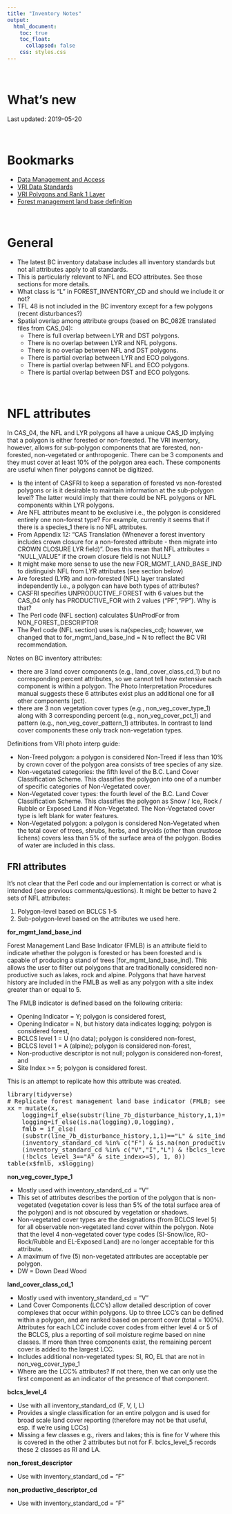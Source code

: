 ```yaml
---  
title: "Inventory Notes"
output:  
  html_document:  
    toc: true
    toc_float:
      collapsed: false
    css: styles.css
---  
```


<br>

# What's new

Last updated: 2019-05-20

<br>

# Bookmarks

* <a href="https://www2.gov.bc.ca/gov/content/industry/forestry/managing-our-forest-resources/forest-inventory/data-management-and-access">Data Management and Access</a>
* <a href="https://www2.gov.bc.ca/gov/content/industry/forestry/managing-our-forest-resources/forest-inventory/data-management-and-access/vri-data-standards">VRI Data Standards</a>
* <a href="https://catalogue.data.gov.bc.ca/dataset/vri-forest-vegetation-composite-polygons-and-rank-1-layer">VRI Polygons and Rank 1 Layer</a>
* <a href="https://www2.gov.bc.ca/assets/gov/farming-natural-resources-and-industry/forestry/stewardship/forest-analysis-inventory/data-management/standards/forest_management_land_base_definition.pdf">Forest management land base definition</a>

<br>

# General

  * The latest BC inventory database includes all inventory standards but not all attributes apply to all standards.
  * This is particularly relevant to NFL and ECO attributes. See those sections for more details.
  * What class is "L" in FOREST_INVENTORY_CD and should we include it or not?
  * TFL 48 is not included in the BC inventory except for a few polygons (recent disturbances?)
  * Spatial overlap among attribute groups (based on BC_082E translated files from CAS_04):
    * There is full overlap between LYR and DST polygons.
    * There is no overlap between LYR and NFL polygons.
    * There is no overlap between NFL and DST polygons.
    * There is partial overlap between LYR and ECO polygons.
    * There is partial overlap between NFL and ECO polygons.
    * There is partial overlap between DST and ECO polygons.

<br>

# NFL attributes

In CAS_04, the NFL and LYR polygons all have a unique CAS_ID implying that a polygon is either forested or non-forested. The VRI inventory, however, allows for sub-polygon components that are forested, non-forested, non-vegetated or anthropogenic. There can be 3 components and they must cover at least 10% of the polygon area each. These components are useful when finer polygons cannot be digitized.

  * Is the intent of CASFRI to keep a separation of forested vs non-forested polygons or is it desirable to maintain information at the sub-polygon level? The latter would imply that there could be NFL polygons or NFL components within LYR polygons.
  * Are NFL attributes meant to be exclusive i.e., the polygon is considered entirely one non-forest type? For example, currently it seems that if there is a species_1 there is no NFL attributes.
  * From Appendix 12: "CAS Translation (Whenever a forest inventory includes crown closure for a non-forested attribute - then migrate into CROWN CLOSURE LYR field)". Does this mean that NFL attributes = "NULL_VALUE" if the crown closure field is not NULL?
  * It might make more sense to use the new FOR_MGMT_LAND_BASE_IND to distinguish NFL from LYR attributes (see section below)
  * Are forested (LYR) and non-forested (NFL) layer translated independently i.e., a polygon can have both types of attributes?
  * CASFRI specifies UNPRODUCTIVE_FOREST with 6 values but the CAS_04 only has PRODUCTIVE_FOR with 2 values ("PF","PP"). Why is that?
  * The Perl code (NFL section) calculates $UnProdFor from NON_FOREST_DESCRIPTOR
  * The Perl code (NFL section) uses is.na(species_cd); however, we changed that to for_mgmt_land_base_ind = N to reflect the BC VRI recommendation.

Notes on BC inventory attributes:

  * there are 3 land cover components (e.g., land_cover_class_cd_1) but no corresponding percent attributes, so we cannot tell how extensive each component is within a polygon. The Photo Interpretation Procedures manual suggests these 6 attributes exist plus an additional one for all other components (pct).
  * there are 3 non vegetation cover types (e.g., non_veg_cover_type_1) along with 3 corresponding percent (e.g., non_veg_cover_pct_1) and pattern (e.g., non_veg_cover_pattern_1) attributes. In contrast to land cover components these only track non-vegetation types.

Definitions from VRI photo interp guide:

  * Non-Treed polygon: a polygon is considered Non-Treed if less than 10% by crown cover of the polygon area consists of tree species of any size.
  * Non-vegetated categories: the fifth level of the B.C. Land Cover Classification Scheme. This classifies the polygon into one of a number of specific categories of Non-Vegetated cover.
  * Non-Vegetated cover types: the fourth level of the B.C. Land Cover Classification Scheme. This classifies the polygon as Snow / Ice, Rock / Rubble or Exposed Land if Non-Vegetated. The Non-Vegetated cover type is left blank for water features.
  * Non-Vegetated polygon: a polygon is considered Non-Vegetated when the total cover of trees, shrubs, herbs, and bryoids (other than crustose lichens) covers less than 5% of the surface area of the polygon. Bodies of water are included in this class.

## FRI attributes

It's not clear that the Perl code and our implementation is correct or what is intended (see previous comments/questions). It might be better to have 2 sets of NFL attributes:

  1. Polygon-level based on BCLCS 1-5
  2. Sub-polygon-level based on the attributes we used here.

**for_mgmt_land_base_ind**

Forest Management Land Base Indicator (FMLB) is an attribute field to indicate whether the polygon is forested or has been forested and is capable of producing a stand of trees [for_mgmt_land_base_ind]. This allows the user to filter out polygons that are traditionally considered non-productive such as lakes, rock and alpine. Polygons that have harvest history are included in the FMLB as well as any polygon with a site index greater than or equal to 5.

The FMLB indicator is defined based on the following criteria:

  - Opening Indicator = Y; polygon is considered forest,
  - Opening Indicator = N, but history data indicates logging; polygon is considered forest,
  - BCLCS level 1 = U (no data); polygon is considered non-forest,
  - BCLCS level 1 = A (alpine); polygon is considered non-forest,
  - Non-productive descriptor is not null; polygon is considered non-forest, and
  - Site Index >= 5; polygon is considered forest. 

This is an attempt to replicate how this attribute was created.

<pre>
library(tidyverse)
# Replicate forest management land base indicator (FMLB; see PDF)
xx = mutate(x, 
    logging=if_else(substr(line_7b_disturbance_history,1,1)=="L",1,0),
    logging=if_else(is.na(logging),0,logging),
    fmlb = if_else(
    (substr(line_7b_disturbance_history,1,1)=="L" & site_index>=5) |
    (inventory_standard_cd %in% c("F") & is.na(non_productive_descriptor_cd) & site_index>=5) |
    (inventory_standard_cd %in% c("V","I","L") & !bclcs_level_1=="U") &
    (!bclcs_level_3=="A" & site_index>=5), 1, 0))
table(x$fmlb, x$logging)
</pre>

**non_veg_cover_type_1**

  * Mostly used with inventory_standard_cd = "V"
  * This set of attributes describes the portion of the polygon that is non-vegetated (vegetation cover is less than 5% of the total surface area of the polygon) and is not obscured by vegetation or shadows.
  * Non-vegetated cover types are the designations (from BCLCS level 5) for all observable non-vegetated land cover within the polygon. Note that the level 4 non-vegetated cover type codes (SI-Snow/Ice, RO-Rock/Rubble and EL-Exposed Land) are no longer acceptable for this attribute.
  * A maximum of five (5) non-vegetated attributes are acceptable per polygon.
  * DW = Down Dead Wood

**land_cover_class_cd_1**

  * Mostly used with inventory_standard_cd = "V"
  * Land Cover Components (LCC's) allow detailed description of cover complexes that occur within polygons. Up to three LCC's can be defined within a polygon, and are ranked based on percent cover (total = 100%). Attributes for each LCC include cover codes from either level 4 or 5 of the BCLCS, plus a reporting of soil moisture regime based on nine classes. If more than three components exist, the remaining percent cover is added to the largest LCC.
  * Includes additional non-vegetated types: SI, RO, EL that are not in non_veg_cover_type_1
  * Where are the LCC% attributes? If not there, then we can only use the first component as an indicator of the presence of that component.

**bclcs_level_4**

  * Use with all inventory_standard_cd (F, V, I, L)
  * Provides a single classification for an entire polygon and is used for broad scale land cover reporting (therefore may not be that useful, esp. if we're using LCCs)
  * Missing a few classes e.g., rivers and lakes; this is fine for V where this is covered in the other 2 attributes but not for F. bclcs_level_5 records these 2 classes as RI and LA.

**non_forest_descriptor**

  * Use with inventory_standard_cd = "F"

**non_productive_descriptor_cd**

  * Use with inventory_standard_cd = "F"
